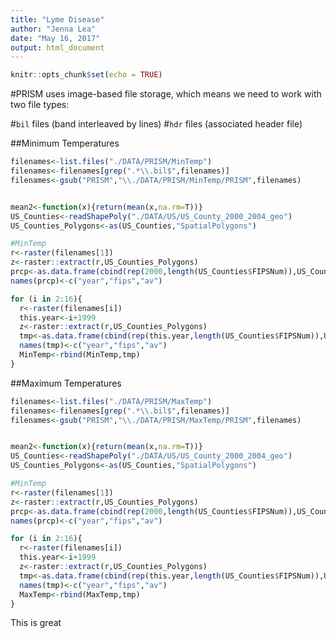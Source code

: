 ```yaml
---
title: "Lyme Disease"
author: "Jenna Lea"
date: "May 16, 2017"
output: html_document
---
```


```r
knitr::opts_chunk$set(echo = TRUE)
```

#PRISM uses image-based file storage, which means we need to work with two file types:

#`bil` files (band interleaved by lines)
#`hdr` files (associated header file)

##Minimum Temperatures

```r
filenames<-list.files("./DATA/PRISM/MinTemp")
filenames<-filenames[grep(".*\\.bil$",filenames)]
filenames<-gsub("PRISM","\\./DATA/PRISM/MinTemp/PRISM",filenames)


mean2<-function(x){return(mean(x,na.rm=T))}
US_Counties<-readShapePoly("./DATA/US/US_County_2000_2004_geo")
US_Counties_Polygons<-as(US_Counties,"SpatialPolygons")

#MinTemp
r<-raster(filenames[1])
z<-raster::extract(r,US_Counties_Polygons)
prcp<-as.data.frame(cbind(rep(2000,length(US_Counties$FIPSNum)),US_Counties$FIPSNum,unlist(lapply(z,mean2))))
names(prcp)<-c("year","fips","av")

for (i in 2:16){
  r<-raster(filenames[i])
  this.year<-i+1999
  z<-raster::extract(r,US_Counties_Polygons)
  tmp<-as.data.frame(cbind(rep(this.year,length(US_Counties$FIPSNum)),US_Counties$FIPSNum,unlist(lapply(z,mean2))))
  names(tmp)<-c("year","fips","av")
  MinTemp<-rbind(MinTemp,tmp)
}
```

##Maximum Temperatures
```r
filenames<-list.files("./DATA/PRISM/MaxTemp")
filenames<-filenames[grep(".*\\.bil$",filenames)]
filenames<-gsub("PRISM","\\./DATA/PRISM/MaxTemp/PRISM",filenames)


mean2<-function(x){return(mean(x,na.rm=T))}
US_Counties<-readShapePoly("./DATA/US/US_County_2000_2004_geo")
US_Counties_Polygons<-as(US_Counties,"SpatialPolygons")

#MinTemp
r<-raster(filenames[1])
z<-raster::extract(r,US_Counties_Polygons)
prcp<-as.data.frame(cbind(rep(2000,length(US_Counties$FIPSNum)),US_Counties$FIPSNum,unlist(lapply(z,mean2))))
names(prcp)<-c("year","fips","av")

for (i in 2:16){
  r<-raster(filenames[i])
  this.year<-i+1999
  z<-raster::extract(r,US_Counties_Polygons)
  tmp<-as.data.frame(cbind(rep(this.year,length(US_Counties$FIPSNum)),US_Counties$FIPSNum,unlist(lapply(z,mean2))))
  names(tmp)<-c("year","fips","av")
  MaxTemp<-rbind(MaxTemp,tmp)
}

```


This is great